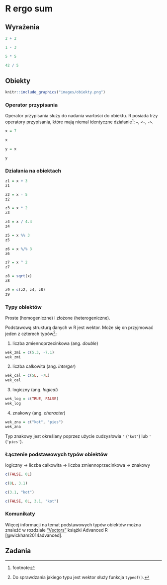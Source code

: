 # R ergo sum {#ergosum}

<!-- kod nie przyjmuje literówek -->

## Wyrażenia

<!-- - wyrażenia (e.g. 2 + 2) -->

```r
2 + 2
```

```r
1 - 3
```

```r
5 * 5
```

```r
42 / 5
```

## Obiekty

<!-- - obiekty (zmienne) -->
```r
knitr::include_graphics("images/obiekty.png")
```

### Operator przypisania

Operator przypisania służy do nadania wartości do obiektu.
R posiada trzy operatory przypisania, które mają niemal identyczne działanie^[footnote]: `=`, `<-`, `->`.

```r
x = 7
```

```r
x
```

```r
y = x
```

```r
y
```

<!-- - operator przypisania + działanie w pamięci -->

### Działania na obiektach

<!-- - działania na obiektach -->

```r
z1 = x + 3
z1
```

```r
z2 = x - 5
z2
```

```r
z3 = x * 2
z3
```

```r
z4 = x / 4.4
z4
```

```r
z5 = x %% 3
z5
```

```r
z6 = x %/% 3
z6
```

```r
z7 = x ^ 2
z7
```

```r
z8 = sqrt(x)
z8
```

```r
z9 = c(z2, z4, z8)
z9
```

<!-- integer division block -->

### Typy obiektów

Proste (homogeniczne) i złożone (heterogeniczne). <!-- ref to ch05)-->

Podstawową strukturą danych w R jest wektor.
Może się on przyjmować jeden z czterech typów^[Do sprawdzania jakiego typu jest wektor służy funkcja `typeof()`.]:

1. liczba zmiennoprzecinkowa (ang. *double*)

```r
wek_zmi = c(5.3, -7.1)
wek_zmi
```

2. liczba całkowita (ang. *interger*)

```r
wek_cal = c(5L, -7L)
wek_cal
```

3. logiczny (ang. *logical*)

```r
wek_log = c(TRUE, FALSE)
wek_log
```

4. znakowy (ang. *character*)

```r
wek_zna = c("kot", "pies")
wek_zna
```

Typ znakowy jest określany poprzez użycie cudzysłowia `"` (`"kot"`) lub `'` (`'pies'`). <!--ref to style-->

<!-- Zmienna skalarna (block) -->

<!-- Brakujące wartości `NA` -->


### Łączenie podstawowych typów obiektów

<!-- coercion -->

logiczny -> liczba całkowita -> liczba zmiennoprzecinkowa -> znakowy

```r
c(FALSE, 0L)
```

```r
c(0L, 3.1)
```

```r
c(3.1, "kot")
```

```r
c(FALSE, 0L, 3.1, "kot")
```

### Komunikaty

<!-- with examples-->
<!-- - błędy/ostrzeżenia -->
<!-- - komentarze -->
<!-- - czytelność kodu/ styl -->
<!-- wersje R -->

Więcej informacji na temat podstawowych typów obiektów można znaleźć w rozdziale ["Vectors"](https://adv-r.hadley.nz/vectors-chap.html) książki Advanced R [@wickham2014advanced].

## Zadania

<!-- może użycie podstawowych funkcji na wektorach i co to znaczy - length, paste, etc.? -->